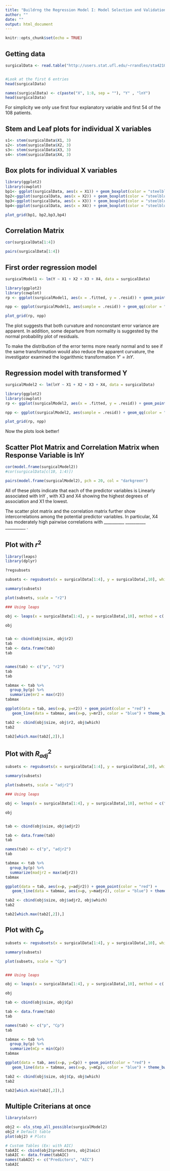 ```yaml
---
title: "Buildrng the Regression Model I: Model Selection and Validation"
author: ""
date: ""
output: html_document
---
```


```r
knitr::opts_chunk$set(echo = TRUE)
```

## Getting data

```r
surgicalData <- read.table("http://users.stat.ufl.edu/~rrandles/sta4210/Rclassnotes/data/textdatasets/KutnerData/Chapter%20%209%20Data%20Sets/CH09TA01.txt", sep ="" , header = FALSE)


#Look at the first 6 entries
head(surgicalData)

names(surgicalData) <- c(paste("X", 1:8, sep = ""), "Y" , "lnY")
head(surgicalData)
```

For simplicity we only use first four explanatory variable and first 54 of the 108 patients.

## Stem and Leaf plots for individual X variables

```r

s1<- stem(surgicalData$X1, 3)
s2<- stem(surgicalData$X2, 3)
s3<- stem(surgicalData$X3, 3)
s4<- stem(surgicalData$X4, 3)


```

## Box plots for individual X variables
```r
library(ggplot2)
library(cowplot)
bp1<- ggplot(surgicalData, aes(x = X1)) + geom_boxplot(color = "steelblue", fill = "orchid4") + theme_bw()+coord_flip()
bp2<-ggplot(surgicalData, aes(x = X2)) + geom_boxplot(color = "steelblue", fill = "orchid4") + theme_bw()+coord_flip()
bp3<-ggplot(surgicalData, aes(x = X3)) + geom_boxplot(color = "steelblue", fill = "orchid4") + theme_bw()+coord_flip()
bp4<-ggplot(surgicalData, aes(x = X4)) + geom_boxplot(color = "steelblue", fill = "orchid4") + theme_bw()+coord_flip()

plot_grid(bp1, bp2,bp3,bp4)

```

## Correlation Matrix

```r
cor(surgicalData[1:4])

pairs(surgicalData[1:4])
```

## First order regression model

```r
surgicalModel1 <- lm(Y ~ X1 + X2 + X3 + X4, data = surgicalData)

library(ggplot2)
library(cowplot)
rp <- ggplot(surgicalModel1, aes(x = .fitted, y = .resid)) + geom_point(color = "blue", dotsize = .5) + theme_bw() + geom_line(y=0)

npp <- ggplot(surgicalModel1, aes(sample = .resid)) + geom_qq(color = "red") + geom_qq_line()+ theme_bw()

plot_grid(rp, npp)
```

The plot suggests that both curvature and nonconstant error variance are
apparent. In addition, some departure from normality is suggested by the normal probability
plot of residuals.

To make the distribution of the error terms more nearly normal and to see if the same
transformation would also reduce the apparent curvature, the investigator examined the logarithmic transformation $Y' = ln Y$.


## Regression model with transformed Y

```r
surgicalModel2 <- lm(lnY ~ X1 + X2 + X3 + X4, data = surgicalData)

library(ggplot2)
library(cowplot)
rp <- ggplot(surgicalModel2, aes(x = .fitted, y = .resid)) + geom_point(color = "blue", dotsize = .5) + theme_bw() + geom_line(y=0)

npp <- ggplot(surgicalModel2, aes(sample = .resid)) + geom_qq(color = "red") + geom_qq_line()+ theme_bw()

plot_grid(rp, npp)

```
Now the plots look better!

## Scatter Plot Matrix and Correlation Matrix when Response Variable is lnY

```r
cor(model.frame(surgicalModel2))
#cor(surgicalData[c(10, 1:4)])

pairs(model.frame(surgicalModel2), pch = 20, col = "darkgreen")
```
All of these plots indicate that each of the predictor variables is Linearly associated with lnY , with X3  and X4 showing the highest
degrees of association and X1 the lowest. 

The scatter plot matrix and the correlation matrix further show intercorrelations among the potential predictor variables. In particular, X4  has
moderately high pairwise correlations with __________ __________ __________ .


<!---Section 9.3--->

## Plot with $r^2$

```r
library(leaps)
library(dplyr)

?regsubsets

subsets <- regsubsets(x = surgicalData[1:4], y = surgicalData[,10], which = "rsq", nbest = 4) #nbest: number of subsets of each size to record

summary(subsets)

plot(subsets, scale = "r2")

### Using leaps

obj <- leaps(x = surgicalData[1:4], y = surgicalData[,10], method = c( "r2"), nbest = 4) #nbest: number of subsets of each size to record

obj


tab <- cbind(obj$size, obj$r2)
tab
tab <- data.frame(tab)
tab


names(tab) <- c("p", "r2")
tab 
tab 

tabmax <- tab %>%
  group_by(p) %>%
  summarize(mr2 = max(r2))
tabmax

ggplot(data = tab, aes(x=p, y=r2)) + geom_point(color = "red") + 
   geom_line(data = tabmax, aes(x=p, y=mr2), color = "blue") + theme_bw()

tab2 <- cbind(obj$size, obj$r2, obj$which)
tab2

tab2[which.max(tab2[,2]),]
```



## Plot with $R^2_{adj}$

```r
subsets <- regsubsets(x = surgicalData[1:4], y = surgicalData[,10], which = "adjr2", nbest = 4) #nbest: number of subsets of each size to record

summary(subsets)

plot(subsets, scale = "adjr2")

### Using leaps

obj <- leaps(x = surgicalData[1:4], y = surgicalData[,10], method = c("adjr2"), nbest = 4)

obj


tab <- cbind(obj$size, obj$adjr2)

tab <- data.frame(tab)
tab

names(tab) <- c("p", "adjr2")
tab 

tabmax <- tab %>%
  group_by(p) %>%
  summarize(madjr2 = max(adjr2))
tabmax

ggplot(data = tab, aes(x=p, y=adjr2)) + geom_point(color = "red") + 
   geom_line(data = tabmax, aes(x=p, y=madjr2), color = "blue") + theme_bw()

tab2 <- cbind(obj$size, obj$adjr2, obj$which)
tab2

tab2[which.max(tab2[,2]),]
```

## Plot with $C_p$

```r
subsets <- regsubsets(x = surgicalData[1:4], y = surgicalData[,10], which = "cp", nbest = 4) #nbest: number of subsets of each size to record

summary(subsets)

plot(subsets, scale = "Cp")


### Using leaps

obj <- leaps(x = surgicalData[1:4], y = surgicalData[,10], method = c( "Cp"), nbest = 4)

obj

tab <- cbind(obj$size, obj$Cp)

tab <- data.frame(tab)
tab

names(tab) <- c("p", "Cp")
tab 

tabmax <- tab %>%
  group_by(p) %>%
  summarize(mCp = min(Cp))
tabmax

ggplot(data = tab, aes(x=p, y=Cp)) + geom_point(color = "red") + 
   geom_line(data = tabmax, aes(x=p, y=mCp), color = "blue") + theme_bw()

tab2 <- cbind(obj$size, obj$Cp, obj$which)
tab2

tab2[which.min(tab2[,2]),]
```

## Multiple Criterians at once

```r
library(olsrr)

obj2 <- ols_step_all_possible(surgicalModel2)
obj2 # Default table
plot(obj2) # Plots

# Custom Tables (Ex: with AIC)
tabAIC <- cbind(obj2$predictors, obj2$aic)
tabAIC <- data.frame(tabAIC)
names(tabAIC) <- c("Predictors", "AIC")
tabAIC 



```


